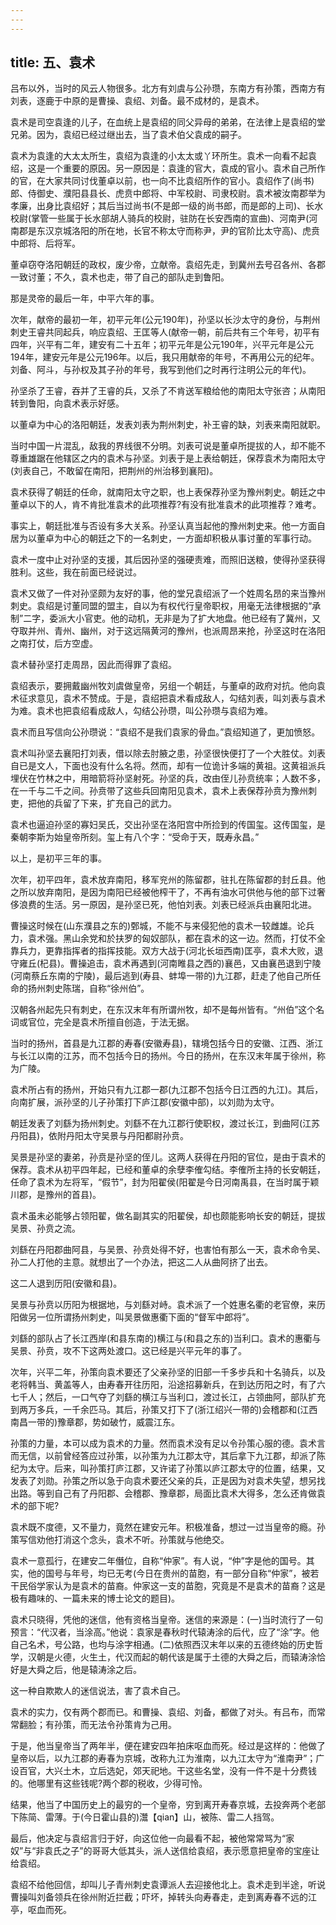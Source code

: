 ```yaml
---
---
---
```

title: 五、袁术
---



吕布以外，当时的风云人物很多。北方有刘虞与公孙瓒，东南方有孙策，西南方有刘表，逐鹿于中原的是曹操、袁绍、刘备。最不成材的，是袁术。

袁术是司空袁逢的儿子，在血统上是袁绍的同父异母的弟弟，在法律上是袁绍的堂兄弟。因为，袁绍已经过继出去，当了袁术伯父袁成的嗣子。

袁术为袁逢的大太太所生，袁绍为袁逢的小太太或丫环所生。袁术一向看不起袁绍，这是一个重要的原因。另一原因是：袁逢的官大，袁成的官小。袁术自己所作的官，在大家共同讨伐董卓以前，也一向不比袁绍所作的官小。袁绍作了(尚书)郎、侍御史、濮阳县县长、虎贲中郎将、中军校尉、司隶校尉。袁术被汝南郡举为孝廉，出身比袁绍好；其后当过尚书(不是郎一级的尚书郎，而是郎的上司)、长水校尉(掌管一些属于长水部胡人骑兵的校尉，驻防在长安西南的宣曲)、河南尹(河南郡是东汉京城洛阳的所在地，长官不称太守而称尹，尹的官阶比太守高)、虎贲中郎将、后将军。

董卓窃夺洛阳朝廷的政权，废少帝，立献帝。袁绍先走，到冀州去号召各州、各郡一致讨董；不久，袁术也走，带了自己的部队走到鲁阳。

那是灵帝的最后一年，中平六年的事。

次年，献帝的最初一年，初平元年(公元190年)，孙坚以长沙太守的身份，与荆州刺史王睿共同起兵，响应袁绍、王匡等人(献帝一朝，前后共有三个年号，初平有四年，兴平有二年，建安有二十五年；初平元年是公元190年，兴平元年是公元194年，建安元年是公元196年。以后，我只用献帝的年号，不再用公元的纪年。刘备、阿斗，与孙权及其子孙的年号，我写到他们之时再行注明公元的年代)。

孙坚杀了王睿，吞并了王睿的兵，又杀了不肯送军粮给他的南阳太守张咨；从南阳转到鲁阳，向袁术表示好感。

以董卓为中心的洛阳朝廷，发表刘表为荆州刺史，补王睿的缺，刘表来南阳就职。

当时中国一片混乱，敌我的界线很不分明。刘表可说是董卓所提拔的人，却不能不尊重雄踞在他辖区之内的袁术与孙坚。刘表于是上表给朝廷，保荐袁术为南阳太守(刘表自己，不敢留在南阳，把荆州的州治移到襄阳)。

袁术获得了朝廷的任命，就南阳太守之职，也上表保荐孙坚为豫州刺史。朝廷之中董卓以下的人，肯不肯批准袁术的此项推荐?有没有批准袁术的此项推荐？难考。

事实上，朝廷批准与否设有多大关系。孙坚认真当起他的豫州刺史来。他一方面自居为以董卓为中心的朝廷之下的一名刺史，一方面却积极从事讨董的军事行动。

袁术一度中止对孙坚的支援，其后因孙坚的强硬责难，而照旧送粮，使得孙坚获得胜利。这些，我在前面已经说过。

袁术又做了一件对孙坚颇为友好的事，他的堂兄袁绍派了一个姓周名昂的来当豫州刺史。袁绍是讨董同盟的盟主，自以为有权代行皇帝职权，用毫无法律根据的“承制”二字，委派大小官吏。他的动机，无非是为了扩大地盘。他已经有了冀州，又夺取并州、青州、幽州，对于这远隔黄河的豫州，也派周昂来抢，孙坚这时在洛阳之南打仗，后方空虚。

袁术替孙坚打走周昂，因此而得罪了袁绍。

袁绍表示，要拥戴幽州牧刘虞做皇帝，另组一个朝廷，与董卓的政府对抗。他向袁术征求意见，袁术不赞成。于是，袁绍把袁术看成敌人，勾结刘表，叫刘表与袁术为难。袁术也把袁绍看成敌人，勾结公孙瓒，叫公孙瓒与袁绍为难。

袁术而且写信向公孙瓒说：“袁绍不是我们袁家的骨血。”袁绍知道了，更加愤怒。

袁术叫孙坚去襄阳打刘表，借以除去肘腋之患，孙坚很快便打了一个大胜仗。刘表自已是文人，下面也没有什么名将。然而，却有一位诡计多端的黄祖。这黄祖派兵埋伏在竹林之中，用暗箭将孙坚射死。孙坚的兵，改由侄儿孙贲统率；人数不多，在一千与二千之间。孙贲带了这些兵回南阳见袁术，袁术上表保荐孙贲为豫州刺吏，把他的兵留了下来，扩充自己的武力。

袁术也逼迫孙坚的寡妇吴氏，交出孙坚在洛阳宫中所捡到的传国玺。这传国玺，是秦朝李斯为始皇帝所刻。玺上有八个字：“受命于天，既寿永昌。”

以上，是初平三年的事。

次年，初平四年，袁术放弃南阳，移军兖州的陈留郡，驻扎在陈留郡的封丘县。他之所以放弃南阳，是因为南阳已经被他榨干了，不再有油水可供他与他的部下过奢侈浪费的生活。另一原因，是孙坚已死，他怕刘表。刘表已经派兵由襄阳北进。

曹操这时候在(山东濮县之东的)鄄城，不能不与来侵犯他的袁术一较雌雄。论兵力，袁术强。黑山余党和於扶罗的匈奴部队，都在袁术的这一边。然而，打仗不全靠兵力，更靠指挥者的指挥技能。双方大战于(河北长垣西南)匡亭，袁术大败，退守雍丘(杞县)。曹操追击，袁术再遇到(河南睢县之西的)襄邑，又由襄邑退到宁陵(河南蔡丘东南的宁陵)，最后逃到(寿县、蚌埠一带的)九江郡，赶走了他自己所任命的扬州刺史陈瑞，自称“徐州伯”。

汉朝各州起先只有刺史，在东汉末年有所谓州牧，却不是每州皆有。“州伯”这个名词或官位，完全是袁术所擅自创造，于法无据。

当时的扬州，首县是九江郡的寿春(安徽寿县)，辖境包括今日的安徽、江西、浙江与长江以南的江苏，而不包括今日的扬州。今日的扬州，在东汉末年属于徐州，称为广陵。

袁术所占有的扬州，开始只有九江郡一郡(九江郡不包括今日江西的九江)。其后，向南扩展，派孙坚的儿子孙策打下庐江郡(安徽中部)，以刘勋为太守。

朝廷发表了刘繇为扬州刺史。刘繇不在九江郡行使职权，渡过长江，到曲阿(江苏丹阳县)，依附丹阳太守吴景与丹阳都尉孙贲。

吴景是孙坚的妻弟，孙贲是孙坚的侄儿。这两人获得在丹阳的官位，是由于袁术的保荐。袁术从初平四年起，已经和董卓的余孽李傕勾结。李傕所主持的长安朝廷，任命了袁术为左将军，“假节”，封为阳翟侯(阳翟是今日河南禹县，在当时属于颖川郡，是豫州的首县)。

袁术虽未必能够占领阳翟，做名副其实的阳翟侯，却也颇能影响长安的朝廷，提拔吴景、孙贲之流。

刘繇在丹阳郡曲阿县，与吴景、孙贲处得不好，也害怕有那么一天，袁术命令吴、孙二人打他的主意。就想出了一个办法，把这二人从曲阿挤了出去。

这二人退到历阳(安徽和县)。

吴景与孙贲以历阳为根据地，与刘繇对峙。袁术派了一个姓惠名衢的老官僚，来历阳做另一位所谓扬州刺史，叫吴景做惠衢下面的“督军中郎将”。

刘繇的部队占了长江西岸(和县东南的)横江与(和县之东的)当利口。袁术的惠衢与吴景、孙贲，攻不下这两处渡口。这已经是兴平元年的事了。

次年，兴平二年，孙策向袁术要还了父亲孙坚的旧部一千多步兵和十名骑兵，以及老将韩当、黄盖等人，由寿春开往历阳，沿途招募新兵，在到达历阳之时，有了六七千人；然后，一口气夺了刘繇的横江与当利口，渡过长江，占领曲阿，部队扩充到两万多兵，一千余匹马。其后，孙策又打下了(浙江绍兴一带的)会稽郡和(江西南昌一带的)豫章郡，势如破竹，威震江东。

孙策的力量，本可以成为袁术的力量。然而袁术没有足以令孙策心服的德。袁术言而无信，以前曾经答应过孙策，以孙策为九江郡太守，其后拿下九江郡，却派了陈纪为太守。后来，叫孙策打庐江郡，又许诺了孙策以庐江郡太守的位置，结果，又发表了刘勋。孙策之所以急于向袁术要还父亲的兵，正是因为对袁术失望，想另找出路。等到自己有了丹阳郡、会稽郡、豫章郡，局面比袁术大得多，怎么还肯做袁术的部下呢?

袁术既不度德，又不量力，竟然在建安元年。积极准备，想过一过当皇帝的瘾。孙策写信劝他打消这个念头，袁术不听。孙策就与他绝交。

袁术一意孤行，在建安二年僭位，自称“仲家”。有人说，“仲”字是他的国号。其实，他的国号与年号，均已无考(今日在贵州的苗胞，有一部分自称“仲家”，被若干民俗学家认为是袁术的苗裔。仲家这一支的苗胞，究竟是不是袁术的苗裔？这是极有趣味的、一篇未来的博士论文的题目)。

袁术只晓得，凭他的迷信，他有资格当皇帝。迷信的来源是：(一)当时流行了一句预言：“代汉者，当涂高。”他说：袁家是春秋时代辕涛涂的后代，应了“涂”字。他自己名术，号公路，也均与涂字相通。(二)依照西汉末年以来的五德终始的历史哲学，汉朝是火德，火生土，代汉而起的朝代该是属于土德的大舜之后，而辕涛涂恰好是大舜之后，他是辕涛涂之后。

这一种自欺欺人的迷信说法，害了袁术自己。

袁术的实力，仅有两个郡而已。和曹操、袁绍、刘备，都做了对头。有吕布，而常常翻脸；有孙策，而无法令孙策肯为己用。

于是，他当皇帝当了两年半，便在建安四年拍床呕血而死。经过是这样的：他做了皇帝以后，以九江郡的寿春为京城，改称九江为淮南，以九江太守为“淮南尹”；广设百官，大兴土木，立后选妃，郊天祀地。干这些名堂，没有一件不是十分费钱的。他哪里有这些钱呢?两个郡的税收，少得可怜。

结果，他当了中国历史上的最穷的一个皇帝，穷到离开寿春京城，去投奔两个老部下陈简、雷薄。于(今日霍山县的)灊【qian】山，被陈、雷二人挡驾。

最后，他决定与袁绍言归于好，向这位他一向最看不起，被他常常骂为“家奴”与“非袁氏之子”的哥哥大低其头，派人送信给袁绍，表示愿意把皇帝的宝座让给袁绍。

袁绍不给他回信，却叫儿子青州刺史袁谭派人去迎接他北上。袁术走到半途，听说曹操叫刘备领兵在徐州附近拦截；吓坏，掉转头向寿春走，走到离寿春不远的江亭，呕血而死。